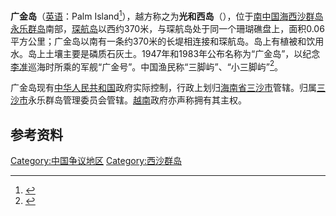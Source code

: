 {{Infobox Disputed Islands
| plural = yes
| name             =广金岛
| image name       = 
| image caption    = 
| image size       = 
| locator map      = {{Location map|South China Sea|lat=16.481891|long=111.602003|central|300px}}
| map_custom       = yes
| native name      = 
| native name link = 
| other_names         = 光和西岛
| location         = [[南中国海|南中国海]]
| coordinates      = {{Coord|16|27|09|N|111|42|04|E|display=inline,title}}
| archipelago      = [[西沙群岛|西沙群岛]]
| total islands    = 
| major islands    = 
| area             ={{convert|0.06|km2|mi2}}
| length           =
| width            =
| coastline        =
| highest mount    = 
| elevation        = {{convert|3|m|ft}}
| country                          = China
| country admin divisions title   =地级市
| country admin divisions         = [[海南省|海南省]][[三沙市|三沙市]]
| country claim                 = ROC
|country claim divisions title   = [[区_(中华民国)|区]]
|country claim divisions         = [[高雄市|高雄市]][[旗津区|旗津区]]
|country 2 claim                   = VNM
|country 2 claim divisions title   = 县
|country 2 claim divisions         = [[岘港市|岘港市]][[黄沙岛县|黄沙岛县]]
| population       = 
| population as of = 
| density          = 
| ethnic groups    = 
| additional info  =
}} 
'''广金岛'''（[[英语|英语]]：Palm Island<ref>{{cite web |title=19.海南諸島礁名稱 |url=http://sowf.moi.gov.tw/stat/year/y05-19.xls |publisher=中华民国内政部 |accessdate=8 May 2014 |archive-date=2012-11-06 |archive-url=https://web.archive.org/web/20121106210603/http://sowf.moi.gov.tw/stat/year/y05-19.xls |dead-url=no }}</ref>），越方称之为'''光和西岛'''（{{vie|v=Đảo Quang Hoà Tây|hn=島光和西}}），位于[[南中国海|南中国海]][[西沙群岛|西沙群岛]][[永乐群岛|永乐群岛]]南部，[[琛航岛|琛航岛]]以西约370米，与琛航岛处于同一个珊瑚礁盘上，面积0.06平方公里；广金岛以南有一条约370米的长堤相连接和琛航岛。岛上有植被和饮用水。岛上土壤主要是磷质石灰土。1947年和1983年公布名称为“广金岛”，以纪念[[李准|李准]]巡海时所乘的军舰“广金号”。中国渔民称“三脚屿”、“小三脚屿”<ref>{{cite book zh |author=广东省地名委员会 |title=《南海诸岛地名资料汇编》 |format=M |edition=1 |location=广州 |publisher=广东省地图出版社 |date=1987 |pages=170 |id= ISBN 80522-023-9}}</ref>。

广金岛现有[[中华人民共和国|中华人民共和国]]政府实际控制，行政上划归[[海南省|海南省]][[三沙市|三沙市]]管辖。归属[[三沙市|三沙市]]永乐群岛管理委员会管辖。[[越南|越南]]政府亦声称拥有其主权。

==参考资料==
{{reflist}}

{{有争议的地区小作品}}
{{South China Sea Islands}}

[[Category:中国争议地区|Category:中国争议地区]]
[[Category:西沙群岛|Category:西沙群岛]]